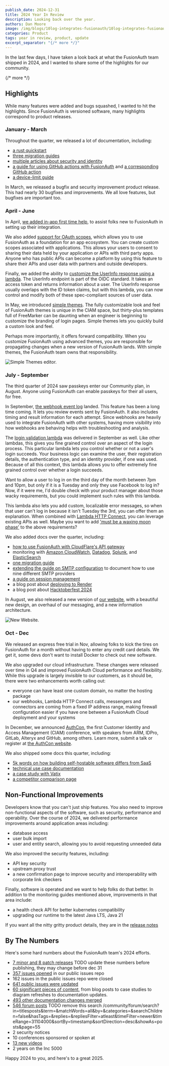 ```yaml
---
publish_date: 2024-12-31 
title: 2024 Year In Review
description: Looking back over the year.
authors: Dan Moore
image: /img/blogs/10log-integrates-fusionauth/10log-integrates-fusionauth.png
categories: Product
tags: year in review, product, update
excerpt_separator: "{/* more */}"
---
```


In the last few days, I have taken a look back at what the FusionAuth team shipped in 2024, and I wanted to share some of the highlights for our community.

{/* more */}

## Highlights

While many features were added and bugs squashed, I wanted to hit the highlights. Since FusionAuth is versioned software, many highlights correspond to product releases.

### January - March

Throughout the quarter, we released a lot of documentation, including:

* [a rust quickstart](/docs/quickstarts/quickstart-rust-actix-web)
* [three migration guides](/docs/lifecycle/migrate-users/provider-specific/)
* [multiple articles about security and identity](/articles/)
* [a guide for using GitHub actions with FusionAuth](/docs/get-started/run-in-the-cloud/github-actions) and [a corresponding GitHub action](https://github.com/fusionauth/fusionauth-github-action)
* [a device-limit guide](/docs/extend/examples/device-limiting)

In March, we released a bugfix and security improvement product release. This had nearly 30 bugfixes and improvements. We all love features, but bugfixes are important too.

### April - June

In April, [we added in-app first time help](/docs/get-started/download-and-install/setup-wizard#complete-first-time-setup), to assist folks new to FusionAuth in setting up their integration.

We also added [support for OAuth scopes](/blog/custom-scopes-in-third-party-applications), which allows you to use FusionAuth as a foundation for an app ecosystem. You can create custom scopes associated with applications. This allows your users to consent to sharing their data held by your application or APIs with third party apps. Anyone who has public APIs can become a platform by using this feature to share their APIs and user data with partners and outside developers.

Finally, we added the ability to [customize the UserInfo response using a lambda](/docs/extend/code/lambdas/userinfo-populate). The UserInfo endpoint is part of the OIDC standard. It takes an access token and returns information about a user. The UserInfo response usually overlaps with the ID token claims, but with this lambda, you can now control and modify both of these spec-compliant sources of user data.

In May, we introduced [simple themes](/docs/customize/look-and-feel/simple-theme-editor). The fully customizable look and feel of FusionAuth themes is unique in the CIAM space, but thirty-plus templates full of FreeMarker can be daunting when an engineer is beginning to customize the branding of login pages. Simple themes lets you quickly build a custom look and feel.

Perhaps more importantly, it offers forward compatibility. When you customize FusionAuth using advanced themes, you are responsible for propagating changes when a new version of FusionAuth lands. With simple themes, the FusionAuth team owns that responsibility.

![Simple Themes editor.](/img/docs/customize/look-and-feel/simple-theme-editor/images.png)

### July - September

The third quarter of 2024 saw passkeys enter our Community plan, in August. Anyone using FusionAuth can enable passkeys for their all users, for free.

In September, [the webhook event log](/docs/extend/events-and-webhooks/webhook-event-log) landed. This feature has been a long time coming. It lets you review events sent by FusionAuth. It also includes timing and result information for each attempt. Since webhooks are heavily used to integrate FusionAuth with other systems, having more visibility into how webhooks are behaving helps with troubleshooting and analysis.

The [login validation lambda](/docs/extend/code/lambdas/login-validation) was delivered in September as well. Like other lambdas, this gives you fine grained control over an aspect of the login process. This particular lambda lets you control whether or not a user's login succeeds. Your business logic can examine the user, their registration details, the authentication type, and an identity provider, if one was used. Because of all this context, this lambda allows you to offer extremely fine grained control over whether a login succeeds.

Want to allow a user to log in on the third day of the month between 7pm and 10pm, but only if it is a Tuesday and only they use Facebook to log in? Now, if it were me, I'd double check with your product manager about those wacky requirements, but you could implement such rules with this lambda.

This lambda also lets you add custom, localizable error messages, so when that user can't log in because it isn't Tuesday the 3rd, you can offer them an explanation. When combined with [Lambda HTTP Connect](/docs/extend/code/lambdas/lambda-remote-api-calls), you can leverage existing APIs as well. Maybe you want to add ['must be a waxing moon phase'](https://docs.astronomyapi.com/endpoints/studio/moon-phase) to the above requirements?

We also added docs over the quarter, including:

* [how to use FusionAuth with CloudFlare's API gateway](/docs/extend/examples/api-gateways/cloudflare-api-gateway)
* monitoring with [Amazon CloudWatch](/docs/operate/secure-and-monitor/cloudwatch), [Datadog](/docs/operate/secure-and-monitor/datadog), [Splunk](/docs/operate/secure-and-monitor/splunk), and [ElasticSearch](/docs/operate/secure-and-monitor/elastic)
* [one migration guide](/docs/lifecycle/migrate-users/provider-specific/)
* [extending the guide on SMTP configuration](/docs/customize/email-and-messages/configure-email) to document how to use nine different SMTP providers
* [a guide on session management](/docs/lifecycle/authenticate-users/logout-session-management)
* a blog post about [deploying to Render](/blog/fusionauth-on-render)
* a blog post about [Hacktoberfest 2024](/blog/2024-hacktoberfest)

In August, we also released a new version of [our website](/), with a beautiful new design, an overhaul of our messaging, and a new information architecture.

![New Website.](/img/blogs/2024-retro/new-website.png)

### Oct - Dec

We released an express free trial in Nov, allowing folks to kick the tires on FusionAuth for a month without having to enter any credit card details. We get it, some devs don't want to install Docker to check out new software.

We also upgraded our cloud infrastructure. These changes were released over time in Q4 and improved FusionAuth Cloud performance and flexibility. While this upgrade is largely invisible to our customers, as it should be, there were two enhancements worth calling out:

* everyone can have least one custom domain, no matter the hosting package
* our webhooks, Lambda HTTP Connect calls, messengers and connectors are coming from a fixed IP address range, making firewall configuration easier if you have one between a FusionAuth Cloud deployment and your systems

In December, we announced [AuthCon](/blog/authcon-press-release), the first Customer Identity and Access Management (CIAM) conference, with speakers from ARM, IDPro, GitLab, Alteryx and GitHub, among others. Learn more, submit a talk or register at [the AuthCon website](https://www.authcon.io/).

We also shipped some docs this quarter, including:

* [5k words on how building self-hostable software differs from SaaS](/blog/building-self-hostable-application)
* [technical use case documentation](/docs/get-started/use-cases/)
* [a case study with Vatix](/blog/vatix-fusionauth)
* [a competitor comparison page](/compare-fusionauth)

## Non-Functional Improvements

Developers know that you can't just ship features. You also need to improve non-functional aspects of the software, such as security, performance and operability. Over the course of 2024, we delivered performance improvements around application areas including:

* database access
* user bulk import
* user and entity search, allowing you to avoid requesting unneeded data

We also improved the security features, including:

* API key security 
* upstream proxy trust
* a new confirmation page to improve security and interoperability with corporate link checkers

Finally, software is operated and we want to help folks do that better. In addition to the monitoring guides mentioned above, improvements in that area include:

* a health check API for better kubernetes compatibility
* upgrading our runtime to the latest Java LTS, Java 21

If you want all the nitty gritty product details, they are in the [release notes](/docs/release-notes/)

## By The Numbers

Here's some hard numbers about the FusionAuth team's 2024 efforts.

* [7 minor and 8 patch releases](/docs/release-notes/)
TODO update these numbers before publishing, they may change before dec 31
* [357 issues opened](https://github.com/FusionAuth/fusionauth-issues/issues?q=is%3Aissue+created%3A2024-01-01..2025-01-01) in our public issues repo
* 162 issues in the public issues repo were closed
* [641 public issues were updated](https://github.com/FusionAuth/fusionauth-issues/issues?q=is%3Aissue+updated%3A2024-01-01..2025-01-01)
* [60 significant pieces of content](https://github.com/fusionauth/fusionauth-site/pulls?q=is%3Apr+merged%3A2024-01-01..2025-01-01+label%3Acontent), from blog posts to case studies to diagram refreshes to documentation updates.
* [493 other documentation changes merged](https://github.com/fusionauth/fusionauth-site/pulls?q=is%3Apr+merged%3A2024-01-01..2025-01-01+-label%3Acontent)
* [546 forum posts](/community/forum/) TODO remove this search /community/forum/search?in=titlesposts&term=&matchWords=all&by=&categories=&searchChildren=false&hasTags=&replies=&repliesFilter=atleast&timeFilter=newer&timeRange=31104000&sortBy=timestamp&sortDirection=desc&showAs=posts&page=55
* 2 security notices
* 10 conferences sponsored or spoken at
* [13 new videos](https://www.youtube.com/c/fusionauth)
* 2 years on the Inc 5000

Happy 2024 to you, and here's to a great 2025.
